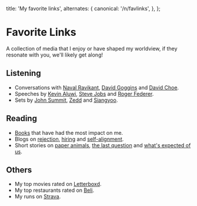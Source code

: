 
  title: 'My favorite links',
  alternates: {
    canonical: '/n/favlinks',
  },
};

# Favorite Links

<AnimatedName />

A collection of media that I enjoy or have shaped my worldview, if they resonate with you, we'll likely get along!

## Listening

- Conversations with [Naval Ravikant](https://www.youtube.com/watch?v=mGY2To_HW98), [David Goggins](https://www.youtube.com/watch?v=azROJC2YJ4g) and [David Choe](https://www.youtube.com/watch?v=j7T6__UbhBI).
- Speeches by [Kevin Aluwi](https://www.youtube.com/watch?v=UYOwweziqGI), [Steve Jobs](https://www.youtube.com/watch?v=UF8uR6Z6KLc) and [Roger Federer](https://www.youtube.com/watch?v=pqWUuYTcG-o).
- Sets by [John Summit](https://www.youtube.com/watch?v=7bBd8A27jhY), [Zedd](https://www.youtube.com/watch?v=T5skvDbEB7s) and [Siangyoo](https://www.youtube.com/watch?v=XNEO0Uq8zNA).

## Reading

- [Books](https://www.goodreads.com/review/list/93017514-wilson?shelf=most-impactful&view=covers) that have had the most impact on me.
- Blogs on [rejection](https://medium.com/@bchesky/7-rejections-7d894cbaa084), [hiring](https://alexw.substack.com/p/hire) and [self-alignment](https://kelvinzhang.com/alignment).
- Short stories on [paper animals](https://static1.squarespace.com/static/5838a24729687f08e0321a15/t/5bf2bdfa562fa782871c6252/1542635003373/The-Paper-Menagerie+by+Ken+Liu.pdf), [the last question](https://users.ece.cmu.edu/~gamvrosi/thelastq.html) and [what's expected of us](https://www.nature.com/articles/436150a).

## Others

- My top movies rated on [Letterboxd](https://letterboxd.com/wilsonlimset/films/by/entry-rating/).
- My top restaurants rated on [Beli](https://app.beliapp.com/lists/wilsonlimset).
- My runs on [Strava](https://strava.app.link/D3oghrbM0Pb).
